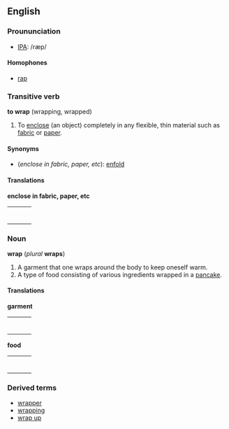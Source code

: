 ==English==
===Proununciation===
*[[IPA]]: /ræp/

====Homophones====
*[[rap]]

===Transitive verb===
'''to wrap''' (wrapping, wrapped)

#To [[enclose]] (an object) completely in any flexible, thin material such as [[fabric]] or [[paper]].

====Synonyms====

*(''enclose in fabric, paper, etc''): [[enfold]]

====Translations====

'''enclose in fabric, paper, etc'''
{| border=0  width=100%
|-
|bgcolor="#FFFFE0" valign=top width=48%|
{|
<!--languages from A to M go here-->
|}
| width=1% |
|bgcolor="#FFFFE0" valign=top width=48%|
{|
<!--languages from N to Z go here-->
|}
|}

===Noun===
'''wrap''' (''plural'' '''wraps''')

#A garment that one wraps around the body to keep oneself warm.
#A type of food consisting of various ingredients wrapped in a [[pancake]].

====Translations====

'''garment'''
{| border=0  width=100%
|-
|bgcolor="#FFFFE0" valign=top width=48%|
{|
<!--languages from A to M go here-->
|}
| width=1% |
|bgcolor="#FFFFE0" valign=top width=48%|
{|
<!--languages from N to Z go here-->
|}
|}

'''food'''
{| border=0  width=100%
|-
|bgcolor="#FFFFE0" valign=top width=48%|
{|
<!--languages from A to M go here-->
|}
| width=1% |
|bgcolor="#FFFFE0" valign=top width=48%|
{|
<!--languages from N to Z go here-->
|}
|}

===Derived terms===
*[[wrapper]]
*[[wrapping]]
*[[wrap up]]